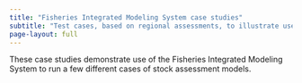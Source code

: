 ```yaml
---
title: "Fisheries Integrated Modeling System case studies"
subtitle: "Test cases, based on regional assessments, to illustrate use of FIMS"
page-layout: full
---
```


These case studies demonstrate use of the Fisheries Integrated Modeling System to run a few different cases of stock assessment models. 
